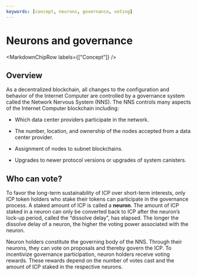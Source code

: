 ```yaml
---
keywords: [concept, neurons, governance, voting]
---
```



# Neurons and governance

<MarkdownChipRow labels={["Concept"]} />

## Overview
As a decentralized blockchain, all changes to the configuration and behavior of the Internet Computer are controlled by a governance system called the Network Nervous System (NNS). The NNS controls many aspects of the Internet Computer blockchain including:

-   Which data center providers participate in the network.

-   The number, location, and ownership of the nodes accepted from a data center provider.

-   Assignment of nodes to subnet blockchains.

-   Upgrades to newer protocol versions or upgrades of system canisters.

## Who can vote?

To favor the long-term sustainability of ICP over short-term interests, only ICP token holders who stake their tokens can participate in the governance process. A staked amount of ICP is called a **neuron**. The amount of ICP staked in a neuron can only be converted back to ICP after the neuron’s lock-up period, called the “dissolve delay”, has elapsed. The longer the dissolve delay of a neuron, the higher the voting power associated with the neuron. 

Neuron holders constitute the governing body of the NNS. Through their neurons, they can vote on proposals and thereby govern the ICP. To incentivize governance participation, neuron holders receive voting rewards. These rewards depend on the number of votes cast and the amount of ICP staked in the respective neurons. 
